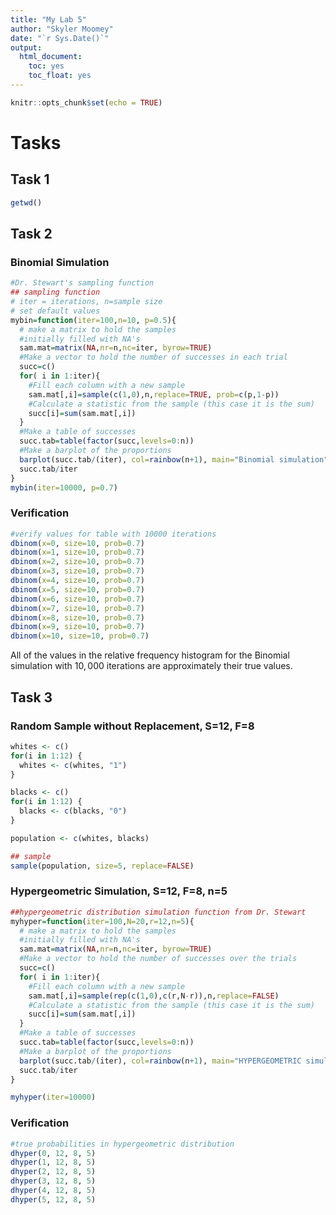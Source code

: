 ```yaml
---
title: "My Lab 5"
author: "Skyler Moomey"
date: "`r Sys.Date()`"
output: 
  html_document:
    toc: yes
    toc_float: yes
---
```


```r
knitr::opts_chunk$set(echo = TRUE)
```

# Tasks

## Task 1
```r
getwd()
```

## Task 2

### Binomial Simulation
```r
#Dr. Stewart's sampling function
## sampling function
# iter = iterations, n=sample size
# set default values
mybin=function(iter=100,n=10, p=0.5){ 
  # make a matrix to hold the samples
  #initially filled with NA's
  sam.mat=matrix(NA,nr=n,nc=iter, byrow=TRUE)
  #Make a vector to hold the number of successes in each trial
  succ=c()
  for( i in 1:iter){
    #Fill each column with a new sample
    sam.mat[,i]=sample(c(1,0),n,replace=TRUE, prob=c(p,1-p))
    #Calculate a statistic from the sample (this case it is the sum)
    succ[i]=sum(sam.mat[,i])
  }
  #Make a table of successes
  succ.tab=table(factor(succ,levels=0:n))
  #Make a barplot of the proportions
  barplot(succ.tab/(iter), col=rainbow(n+1), main="Binomial simulation", xlab="Number of successes")
  succ.tab/iter
}
mybin(iter=10000, p=0.7)
```


### Verification

```r
#verify values for table with 10000 iterations
dbinom(x=0, size=10, prob=0.7)
dbinom(x=1, size=10, prob=0.7)
dbinom(x=2, size=10, prob=0.7)
dbinom(x=3, size=10, prob=0.7)
dbinom(x=4, size=10, prob=0.7)
dbinom(x=5, size=10, prob=0.7)
dbinom(x=6, size=10, prob=0.7)
dbinom(x=7, size=10, prob=0.7)
dbinom(x=8, size=10, prob=0.7)
dbinom(x=9, size=10, prob=0.7)
dbinom(x=10, size=10, prob=0.7)
```

All of the values in the relative frequency histogram for the Binomial simulation with $10,000$ iterations are approximately their true values.

## Task 3

### Random Sample without Replacement, S=12, F=8 
```r
whites <- c()
for(i in 1:12) {
  whites <- c(whites, "1")
}

blacks <- c()
for(i in 1:12) {
  blacks <- c(blacks, "0")
}

population <- c(whites, blacks)

## sample
sample(population, size=5, replace=FALSE)
```

### Hypergeometric Simulation, S=12, F=8, n=5
```r
##hypergeometric distribution simulation function from Dr. Stewart
myhyper=function(iter=100,N=20,r=12,n=5){
  # make a matrix to hold the samples
  #initially filled with NA's
  sam.mat=matrix(NA,nr=n,nc=iter, byrow=TRUE)
  #Make a vector to hold the number of successes over the trials
  succ=c()
  for( i in 1:iter){
    #Fill each column with a new sample
    sam.mat[,i]=sample(rep(c(1,0),c(r,N-r)),n,replace=FALSE)
    #Calculate a statistic from the sample (this case it is the sum)
    succ[i]=sum(sam.mat[,i])
  }
  #Make a table of successes
  succ.tab=table(factor(succ,levels=0:n))
  #Make a barplot of the proportions
  barplot(succ.tab/(iter), col=rainbow(n+1), main="HYPERGEOMETRIC simulation", xlab="Number of successes")
  succ.tab/iter
}

myhyper(iter=10000)
```

### Verification
```r
#true probabilities in hypergeometric distribution
dhyper(0, 12, 8, 5)
dhyper(1, 12, 8, 5)
dhyper(2, 12, 8, 5)
dhyper(3, 12, 8, 5)
dhyper(4, 12, 8, 5)
dhyper(5, 12, 8, 5)
```


